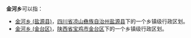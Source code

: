'''金河乡'''可以指：
* [[金河乡_(盐源县)|金河乡 (盐源县)]]，[[四川省|四川省]][[凉山彝族自治州|凉山彝族自治州]][[盐源县|盐源县]]下的一个乡镇级行政区划。
* [[金河乡_(金台区)|金河乡 (金台区)]]，[[陕西省|陕西省]][[宝鸡市|宝鸡市]][[金台区|金台区]]下的一个乡镇级行政区划。
{{disambig}}